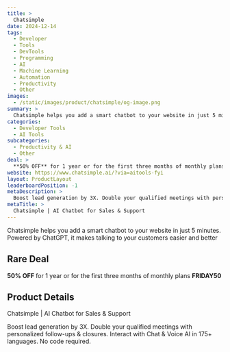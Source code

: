 ```yaml
---
title: >
  Chatsimple
date: 2024-12-14
tags:
  - Developer
  - Tools
  - DevTools
  - Programming
  - AI
  - Machine Learning
  - Automation
  - Productivity
  - Other
images:
  - /static/images/product/chatsimple/og-image.png
summary: >
  Chatsimple helps you add a smart chatbot to your website in just 5 minutes. Powered by ChatGPT, it makes talking to your customers easier and better
categories:
  - Developer Tools
  - AI Tools
subcategories:
  - Productivity & AI
  - Other
deal: >
  **50% OFF** for 1 year or for the first three months of monthly plans **FRIDAY50**
website: https://www.chatsimple.ai/?via=aitools-fyi
layout: ProductLayout
leaderboardPosition: -1
metaDescription: >
  Boost lead generation by 3X. Double your qualified meetings with personalized follow-ups & closures. Interact with Chat & Voice AI in 175+ languages. No code required.
metaTitle: >
  Chatsimple | AI Chatbot for Sales & Support
---
```

Chatsimple helps you add a smart chatbot to your website in just 5 minutes. Powered by ChatGPT, it makes talking to your customers easier and better

## Rare Deal

**50% OFF** for 1 year or for the first three months of monthly plans **FRIDAY50**

## Product Details

Chatsimple | AI Chatbot for Sales & Support

Boost lead generation by 3X. Double your qualified meetings with personalized follow-ups & closures. Interact with Chat & Voice AI in 175+ languages. No code required.
